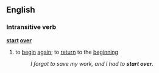 ==English==
===Intransitive verb===
'''[[start]] [[over]]'''
#{{idiom}} to [[begin]] [[again]]; to [[return]] to the [[beginning]]
#:''I forgot to save my work, and I had to '''start over'''.''
